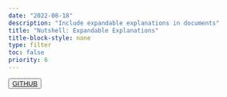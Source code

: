 ```yaml
---
date: "2022-08-18"
description: "Include expandable explanations in documents"
title: "Nutshell: Expandable Explanations" 
title-block-style: none
type: filter
toc: false
priority: 6
---
```

<button type="button" class="btn btn-outline-success"><a href="https://github.com/schochastics/quarto-nutshell">GITHUB</a></button>
<br>
